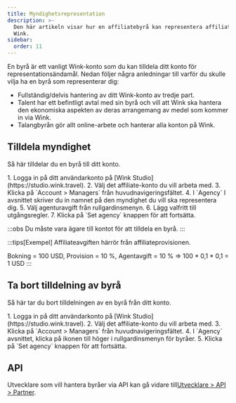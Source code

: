 ```yaml
---
title: Myndighetsrepresentation
description: >-
  Den här artikeln visar hur en affiliatebyrå kan representera affiliates på
  Wink.
sidebar:
  order: 11
---
```


En byrå är ett vanligt Wink-konto som du kan tilldela ditt konto för representationsändamål. Nedan följer några anledningar till varför du skulle vilja ha en byrå som representerar dig:

* Fullständig/delvis hantering av ditt Wink-konto av tredje part.
* Talent har ett befintligt avtal med sin byrå och vill att Wink ska hantera den ekonomiska aspekten av deras arrangemang av medel som kommer in via Wink.
* Talangbyrån gör allt online-arbete och hanterar alla konton på Wink.

## Tilldela myndighet

Så här tilldelar du en byrå till ditt konto.

<Steps>
  1. Logga in på ditt användarkonto på [Wink Studio](https://studio.wink.travel).
  2. Välj det affiliate-konto du vill arbeta med.
  3. Klicka på `Account > Managers` från huvudnavigeringsfältet.
  4. I `Agency` I avsnittet skriver du in namnet på den myndighet du vill ska representera dig.
  5. Välj agenturavgift från rullgardinsmenyn.
  6. Lägg valfritt till utgångsregler.
  7. Klicka på `Set agency` knappen för att fortsätta.
</Steps>


:::obs
Du måste vara ägare till kontot för att tilldela en byrå.
:::

:::tips\[Exempel]
Affiliateavgiften härrör från affiliateprovisionen.

Bokning = 100 USD, Provision = 10 %, Agentavgift = 10 % => 100 \* 0,1 \* 0,1 = 1 USD
:::

## Ta bort tilldelning av byrå

Så här tar du bort tilldelningen av en byrå från ditt konto.

<Steps>
  1. Logga in på ditt användarkonto på [Wink Studio](https://studio.wink.travel).
  2. Välj det affiliate-konto du vill arbeta med.
  3. Klicka på `Account > Managers` från huvudnavigeringsfältet.
  4. I `Agency` avsnittet, klicka på <Badge text="x" variant="danger" size="small" /> ikonen till höger i rullgardinsmenyn för byråer.
  5. Klicka på `Set agency` knappen för att fortsätta.
</Steps>


## API

Utvecklare som vill hantera byråer via API kan gå vidare till[Utvecklare > API > Partner](/developers/apis/#affiliate-api).

